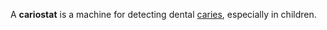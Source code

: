 A '''cariostat''' is a machine for detecting dental [[caries]], especially in children.

{{msg:stub}}